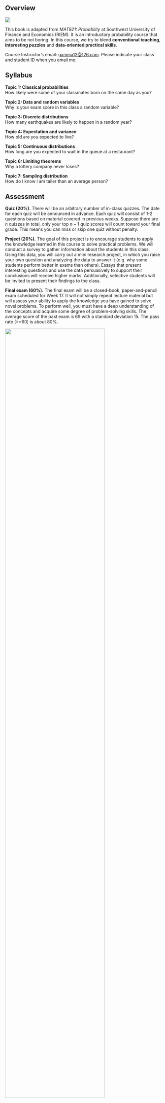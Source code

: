 ## Overview {.unnumbered}

![](chapters/img/normal.png){fig-align="center"}

This book is adapted from *MAT921: Probability* at Southwest University
of Finance and Economics (RIEM). It is an introductory probability
course that aims to be not boring. In this course, we try to blend
**conventional teaching**, **interesting puzzles** and **data-oriented
practical skills**.

Course Instructor's email: [gamma12\@126.com](). Please indicate your
class and student ID when you email me.

## Syllabus

**Topic 1: Classical probabilities\
**How likely were some of your classmates born on the same day as you?

**Topic 2: Data and random variables**\
Why is your exam score in this class a random variable?

**Topic 3: Discrete distributions**\
How many earthquakes are likely to happen in a random year?

**Topic 4: Expectation and variance**\
How old are you expected to live?

**Topic 5: Continuous distributions**\
How long are you expected to wait in the queue at a restaurant?

**Topic 6: Limiting theorems**\
Why a lottery company never loses?

**Topic 7: Sampling distribution**\
How do I know I am taller than an average person?

## Assessment

**Quiz (20%).** There will be an arbitrary number of in-class quizzes.
The date for each quiz will be announced in advance. Each quiz will
consist of 1-2 questions based on material covered in previous weeks.
Suppose there are $n$ quizzes in total, only your top $n-1$ quiz scores
will count toward your final grade. This means you can miss or skip one
quiz without penalty.

**Project (20%).** The goal of this project is to encourage students to
apply the knowledge learned in this course to solve practical problems.
We will conduct a survey to gather information about the students in
this class. Using this data, you will carry out a mini research project,
in which you raise your own question and analyzing the data to answer it
(e.g. why some students perform better in exams than others). Essays
that present interesting questions and use the data persuasively to
support their conclusions will receive higher marks. Additionally,
selective students will be invited to present their findings to the
class.

**Final exam (60%).** The final exam will be a closed-book,
paper-and-pencil exam scheduled for Week 17. It will not simply repeat
lecture material but will assess your ability to apply the knowledge you
have gained to solve novel problems. To perform well, you must have a
deep understanding of the concepts and acquire some degree of
problem-solving skills. The average score of the past exam is 69 with a
standard deviation 15. The pass rate (\>=60) is about 80%.

![](chapters/img/final.jpg){width="80%" fig-align="center"}

## Lecture notes

All lecture materials will be published through this online website. You
are not required to read any textbook. For students who insist on a
textbook, it would be:

-   DeGroot and Schervish's *Probability and Statistics (4th edition).*

It is recommended to use the textbook as a supplement not a replacement of the
lecture note. For students who prefer to read the textbook. There are two key
differences between this lecture note and the textbook. First, the sections
are arranged differently. Second, the examples and exercises are entirely 
different despite the key definitions and theorems are the same.  


## Homework

There is no homework assignment in this course. We will do in-class
exercises instead. However, problem solving is essential for learning
math. You are encouraged to practice the exercises in DeGroot and
Schervish's textbook after class. But it is not mandatory.

## Statistical software

Statistical software is indispensable for modern statistics. For
practical consideration, it is beneficial to start learn it as early as
possible. We will demonstrate how to do statistics in R, which is a
widely-used open-source statistical programming language. It is highly
recommended that you try it yourself while learning this course, though
it is not mandatory.

## Students' evaluation

If you have not decided whether to enroll in this course or not. Here
are some surveys from the past students for your reference. In general,
this is not an easy course especially for freshmen. We will deal with
serious maths, though I will try to convey the beauty of the subject as
much as possible.

![](chapters/img/wordcloud.png){fig-align="center"}

## Reference

1.  Schervish, M. J., & DeGroot, M. H. (2014). *Probability and
    statistics.* Pearson Education.
2.  Blitzstein, J. K., & Hwang, J. (2019). *Introduction to
    probability.* Chapman and Hall/CRC.
3.  Hansen, B. (2022). *Probability and statistics for economists.*
    Princeton University Press.
4.  Grimmett, G., & Stirzaker, D. (2020). *Probability and random
    processes.* Oxford University Press.

## Online playground

[Probability Playground: Interactive Probability
Distributions](https://www.acsu.buffalo.edu/~adamcunn/probability/probability.html)

[StatKey: Statistics Unlocking the Power of
Data](https://www.lock5stat.com/StatKey/index.html)

[MathIsFun: Standard Normal Distribution
Table](https://www.mathsisfun.com/data/standard-normal-distribution-table.html)

[Central Limit Theorem Demo](https://projects.oliverni.com/clt/)

## Copyright ©

The content on this website is made available for online viewing by the
public. Redistribution, reproduction, or any other use of the content,
in whole or in part, is prohibited without prior written permission from
the author.
